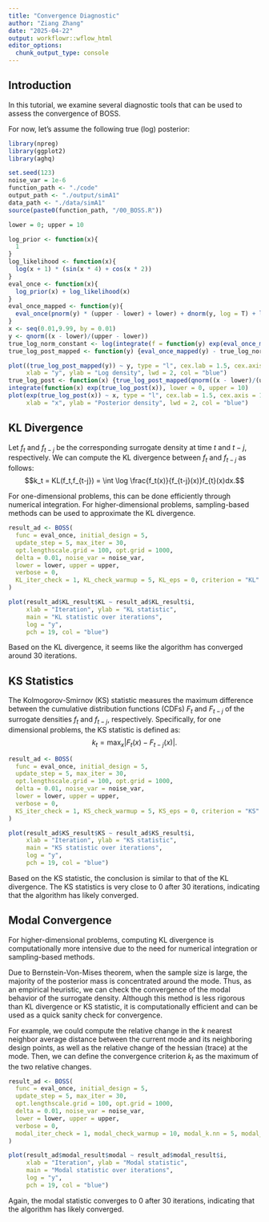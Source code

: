 ```yaml
---
title: "Convergence Diagnostic"
author: "Ziang Zhang"
date: "2025-04-22"
output: workflowr::wflow_html
editor_options:
  chunk_output_type: console
---
```


## Introduction

In this tutorial, we examine several diagnostic tools that can be used to assess the convergence of BOSS.

For now, let's assume the following true (log) posterior:

```r
library(npreg)
library(ggplot2)
library(aghq)

set.seed(123)
noise_var = 1e-6
function_path <- "./code"
output_path <- "./output/simA1"
data_path <- "./data/simA1"
source(paste0(function_path, "/00_BOSS.R"))

lower = 0; upper = 10

log_prior <- function(x){
  1
}
log_likelihood <- function(x){
  log(x + 1) * (sin(x * 4) + cos(x * 2))
}
eval_once <- function(x){
  log_prior(x) + log_likelihood(x)
}
eval_once_mapped <- function(y){
  eval_once(pnorm(y) * (upper - lower) + lower) + dnorm(y, log = T) + log(upper - lower)
}
x <- seq(0.01,9.99, by = 0.01)
y <- qnorm((x - lower)/(upper - lower))
true_log_norm_constant <- log(integrate(f = function(y) exp(eval_once_mapped(y)), lower = -Inf, upper = Inf)$value)
true_log_post_mapped <- function(y) {eval_once_mapped(y) - true_log_norm_constant}
```


```r
plot((true_log_post_mapped(y)) ~ y, type = "l", cex.lab = 1.5, cex.axis = 1.5, 
     xlab = "y", ylab = "Log density", lwd = 2, col = "blue")
true_log_post <- function(x) {true_log_post_mapped(qnorm((x - lower)/(upper - lower))) - dnorm(qnorm((x - lower)/(upper - lower)), log = T) - log(upper - lower)}
integrate(function(x) exp(true_log_post(x)), lower = 0, upper = 10)
plot(exp(true_log_post(x)) ~ x, type = "l", cex.lab = 1.5, cex.axis = 1.5, 
     xlab = "x", ylab = "Posterior density", lwd = 2, col = "blue")
```


## KL Divergence

Let $f_t$ and $f_{t-j}$ be the corresponding surrogate density at time $t$ and $t-j$, respectively.
We can compute the KL divergence between $f_t$ and $f_{t-j}$ as follows:
$$k_t = KL(f_t,f_{t-j}) = \int \log \frac{f_t(x)}{f_{t-j}(x)}f_{t}(x)dx.$$

For one-dimensional problems, this can be done efficiently through numerical integration.
For higher-dimensional problems, sampling-based methods can be used to approximate the KL divergence.


```r
result_ad <- BOSS(
  func = eval_once, initial_design = 5,
  update_step = 5, max_iter = 30,
  opt.lengthscale.grid = 100, opt.grid = 1000,
  delta = 0.01, noise_var = noise_var,
  lower = lower, upper = upper,
  verbose = 0,
  KL_iter_check = 1, KL_check_warmup = 5, KL_eps = 0, criterion = "KL"
)

plot(result_ad$KL_result$KL ~ result_ad$KL_result$i,
     xlab = "Iteration", ylab = "KL statistic",
     main = "KL statistic over iterations", 
     log = "y",
     pch = 19, col = "blue")
```


Based on the KL divergence, it seems like the algorithm has converged around 30 iterations.


## KS Statistics


The Kolmogorov-Smirnov (KS) statistic measures the maximum difference between the cumulative distribution functions (CDFs) $F_t$ and $F_{t-j}$ of the surrogate densities $f_t$ and $f_{t-j}$, respectively.
Specifically, for one dimensional problems, the KS statistic is defined as:
$$k_t = \max_x |F_t(x) - F_{t-j}(x)|.$$


```r
result_ad <- BOSS(
  func = eval_once, initial_design = 5,
  update_step = 5, max_iter = 30,
  opt.lengthscale.grid = 100, opt.grid = 1000,
  delta = 0.01, noise_var = noise_var,
  lower = lower, upper = upper,
  verbose = 0,
  KS_iter_check = 1, KS_check_warmup = 5, KS_eps = 0, criterion = "KS"
)

plot(result_ad$KS_result$KS ~ result_ad$KS_result$i,
     xlab = "Iteration", ylab = "KS statistic",
     main = "KS statistic over iterations", 
     log = "y",
     pch = 19, col = "blue")
```


Based on the KS statistic, the conclusion is similar to that of the KL divergence. The KS statistics is very close to 0 after 30 iterations, indicating that the algorithm has likely converged.



## Modal Convergence


For higher-dimensional problems, computing KL divergence is computationally more intensive due to the need for numerical integration or sampling-based methods. 

Due to Bernstein-Von-Mises theorem, when the sample size is large, the majority of the posterior mass is concentrated around the mode.
Thus, as an empirical heuristic, we can check the convergence of the modal behavior of the surrogate density.
Although this method is less rigorous than KL divergence or KS statistic, it is computationally efficient and can be used as a quick sanity check for convergence.

For example, we could compute the relative change in the $k$ nearest neighbor average distance between the current mode and its neighboring design points, as well as the relative change of the hessian (trace) at the mode. 
Then, we can define the convergence criterion $k_t$ as the maximum of the two relative changes.


```r
result_ad <- BOSS(
  func = eval_once, initial_design = 5,
  update_step = 5, max_iter = 30,
  opt.lengthscale.grid = 100, opt.grid = 1000,
  delta = 0.01, noise_var = noise_var,
  lower = lower, upper = upper,
  verbose = 0,
  modal_iter_check = 1, modal_check_warmup = 10, modal_k.nn = 5, modal_eps = 0, criterion = "modal"
)

plot(result_ad$modal_result$modal ~ result_ad$modal_result$i,
     xlab = "Iteration", ylab = "Modal statistic",
     main = "Modal statistic over iterations", 
     log = "y",
     pch = 19, col = "blue")
```


Again, the modal statistic converges to 0 after 30 iterations, indicating that the algorithm has likely converged.






